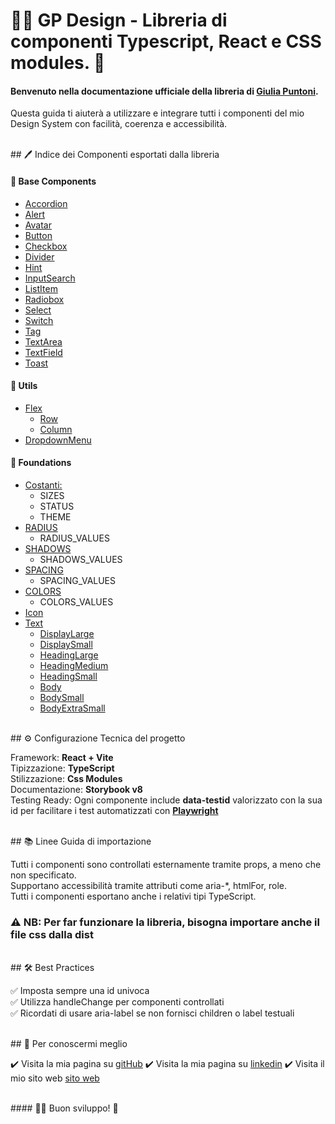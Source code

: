 
<Meta title="Introduzione/Guida alla Libreria" />

# 🧚‍♀️ GP Design - Libreria di componenti Typescript, React e CSS modules. 🥰

#### Benvenuto nella documentazione ufficiale della libreria di [Giulia Puntoni](https://www.giuliapuntoni.com/).

Questa guida ti aiuterà a utilizzare e integrare tutti i componenti
del mio Design System con facilità, coerenza e accessibilità.

<br />
## 🖊️ Indice dei Componenti esportati dalla libreria

#### 🔹 Base Components

- [Accordion](?path=/docs/base-components-accordion--docs)
- [Alert](?path=/docs/base-components-alert--docs)
- [Avatar](?path=/docs/base-components-avatar--docs)
- [Button](?path=/docs/base-components-button--docs)
- [Checkbox](?path=/docs/base-components-checkbox--docs)
- [Divider](?path=/docs/base-components-divider--docs)
- [Hint](?path=/docs/base-components-hint--docs)
- [InputSearch](?path=/docs/base-components-inputsearch--docs)
- [ListItem](?path=/docs/base-components-listitem--docs)
- [Radiobox](?path=/docs/base-components-radiobox--docs)
- [Select](?path=/docs/base-components-select--docs)
- [Switch](?path=/docs/base-components-switch--docs)
- [Tag](?path=/docs/base-components-tag--docs)
- [TextArea](?path=/docs/base-components-textarea--docs)
- [TextField](?path=/docs/base-components-textfield--docs)
- [Toast](?path=/docs/base-components-toast--docs)

#### 🔹 Utils

- [Flex](?path=/docs/utils-flex--docs)
  - [Row](?path=/story/utils-flex--row-container)
  - [Column](?path=/story/utils-flex--column-container)
- [DropdownMenu](?path=/docs/utils-dropdownmenu--docs)

#### 🔹 Foundations

- [Costanti:](?path=/docs/foundations-constants--docs)
  - SIZES
  - STATUS
  - THEME
- [RADIUS](?path=/docs/foundations-border-radius--docs)
  - RADIUS_VALUES
- [SHADOWS](?path=/docs/foundations-shadows--docs)
  - SHADOWS_VALUES
- [SPACING](?path=/docs/foundations-spacing--docs)
  - SPACING_VALUES
- [COLORS](?path=/docs/foundations-colors--docs)
  - COLORS_VALUES
- [Icon](?path=/docs/foundations-icons--docs)
- [Text](?path=/docs/foundations-typography--docs)
  - [DisplayLarge](?path=/story/foundations-typography--display-large)
  - [DisplaySmall](?path=/story/foundations-typography--display-small)
  - [HeadingLarge](?path=/story/foundations-typography--heading-large)
  - [HeadingMedium](?path=/story/foundations-typography--heading-medium)
  - [HeadingSmall](?path=/story/foundations-typography--heading-small)
  - [Body](?path=/story/foundations-typography--body)
  - [BodySmall](?path=/story/foundations-typography--body-small)
  - [BodyExtraSmall](?path=/story/foundations-typography--body-extra-small)

<br />
## ⚙️ Configurazione Tecnica del progetto

Framework: **React + Vite** <br />
Tipizzazione: **TypeScript** <br />
Stilizzazione: **Css Modules**<br />
Documentazione: **Storybook v8**<br />
Testing Ready: Ogni componente include **data-testid** valorizzato con la sua id per facilitare i test automatizzati
con **[Playwright](https://playwright.dev/)**

<br />
## 📚 Linee Guida di importazione

Tutti i componenti sono controllati esternamente tramite props, a meno che non specificato.<br />
Supportano accessibilità tramite attributi come aria-\*, htmlFor, role.<br />
Tutti i componenti esportano anche i relativi tipi TypeScript.

### ⚠️ **NB:** Per far funzionare la libreria, bisogna importare anche il file css dalla dist

<br />
## 🛠️ Best Practices

✅ Imposta sempre una id univoca <br />
✅ Utilizza handleChange per componenti controllati<br />
✅ Ricordati di usare aria-label se non fornisci children o label testuali<br />

<br />
## 🤖 Per conoscermi meglio

✔️ Visita la mia pagina su [gitHub](https://github.com/GiuliaPuntoni)
✔️ Visita la mia pagina su [linkedin](https://www.linkedin.com/in/giulia-puntoni-5a0a4496)
✔️ Visita il mio sito web [sito web](https://www.giuliapuntoni.com/)

<br />
#### 🖖🏻 Buon sviluppo! 🚀
